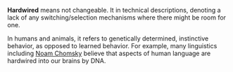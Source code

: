 '''Hardwired''' means not changeable. It in technical descriptions, denoting a lack of any switching/selection mechanisms where there might be room for one.

In humans and animals, it refers to genetically determined, instinctive behavior, as opposed to learned behavior. For example, many linguistics including [[Noam Chomsky]] believe that aspects of human language are hardwired into our brains by DNA.